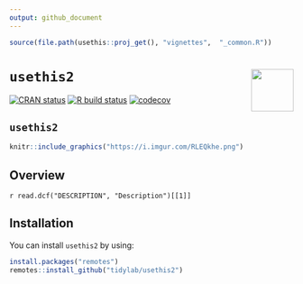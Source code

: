 ---
output: github_document
---

```{r setup, echo = FALSE, results = 'hide', message = FALSE, warning = FALSE}
source(file.path(usethis::proj_get(), "vignettes",  "_common.R"))
```


# `usethis2` <img src='https://i.imgur.com/sdsO73r.png' align="right" height="75"/>

<!-- badges: start -->
[![CRAN
status](https://www.r-pkg.org/badges/version/usethis2)](https://CRAN.R-project.org/package=usethis2)
[![R build
status](https://github.com/tidylab/usethis2/workflows/R-CMD-check/badge.svg)](https://github.com/tidylab/usethis2/actions)
[![codecov](https://codecov.io/gh/tidylab/usethis2/branch/master/graph/badge.svg?token=U6FL5N32FL)](https://codecov.io/gh/tidylab/usethis2)

<!-- badges: end -->


`usethis2`
---

```{r, echo = FALSE, out.width = "100%"}
knitr::include_graphics("https://i.imgur.com/RLEQkhe.png")
```

## Overview

`r read.dcf("DESCRIPTION", "Description")[[1]]`

## Installation

You can install `usethis2` by using:

```{r, eval=FALSE, echo=TRUE}
install.packages("remotes")
remotes::install_github("tidylab/usethis2")
```

